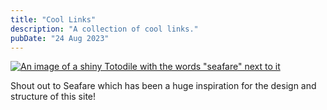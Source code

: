 ```yaml
---
title: "Cool Links"
description: "A collection of cool links."
pubDate: "24 Aug 2023"
---
```

[![An image of a shiny Totodile with the words "seafare" next to it](/images/ydykbtB.png)](https://seafare.neocities.org/)

Shout out to Seafare which has been a huge inspiration for the design and structure of this site!